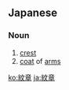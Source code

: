 ==Japanese==
{{ja-kanjitab|紋|章}}
===Noun===
{{ja-noun|k|hira=もんしょう|rom=monshō|hidx=もんしよう}}

# [[crest]]
# [[coat]] of [[arms]]

[[ko:紋章]]
[[ja:紋章]]